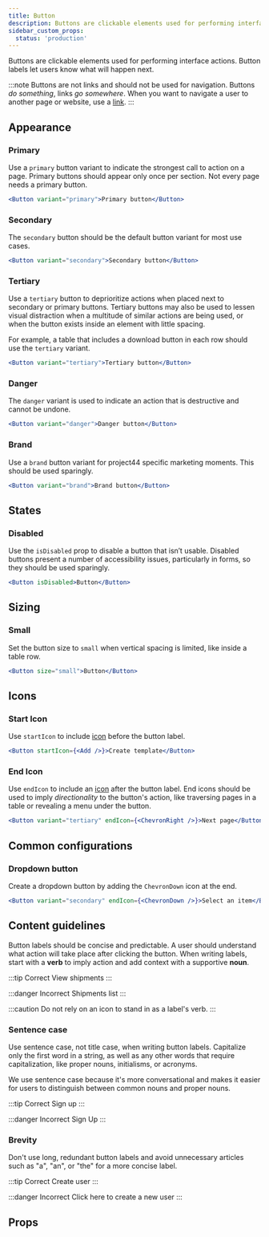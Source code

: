 ```yaml
---
title: Button
description: Buttons are clickable elements used for performing interface actions.
sidebar_custom_props:
  status: 'production'
---
```


Buttons are clickable elements used for performing interface actions. Button labels let users know what will happen next.

:::note
Buttons are not links and should not be used for navigation. Buttons _do something_, links _go somewhere_. When you want to navigate a user to another page or website, use a [link](link).
:::

## Appearance

### Primary

Use a `primary` button variant to indicate the strongest call to action on a page. Primary buttons should appear only once per section. Not every page needs a primary button.


```jsx live
<Button variant="primary">Primary button</Button>
```

### Secondary

The `secondary` button should be the default button variant for most use cases.

```jsx live
<Button variant="secondary">Secondary button</Button>
```

### Tertiary

Use a `tertiary` button to deprioritize actions when placed next to secondary or primary buttons. Tertiary buttons may also be used to lessen visual distraction when a multitude of similar actions are being used, or when the button exists inside an element with little spacing.

For example, a table that includes a download button in each row should use the `tertiary` variant.

```jsx live
<Button variant="tertiary">Tertiary button</Button>
```

### Danger

The `danger` variant is used to indicate an action that is destructive and cannot be undone.

```jsx live
<Button variant="danger">Danger button</Button>
```

### Brand

Use a `brand` button variant for project44 specific marketing moments. This should be used sparingly.

```jsx live
<Button variant="brand">Brand button</Button>
```

## States

### Disabled

Use the `isDisabled` prop to disable a button that isn’t usable. Disabled buttons present a number of accessibility issues, particularly in forms, so they should be used sparingly.

```jsx live
<Button isDisabled>Button</Button>
```

## Sizing

### Small

Set the button size to `small` when vertical spacing is limited, like inside a table row.

```jsx live
<Button size="small">Button</Button>
```

## Icons

### Start Icon

Use `startIcon` to include [icon](/core/icons) before the button label.

```jsx live
<Button startIcon={<Add />}>Create template</Button>
```

### End Icon

Use `endIcon` to include an [icon](/core/icons) after the button label. End icons should be used to imply _directionality_ to the button's action, like traversing pages in a table or revealing a menu under the button.

```jsx live
<Button variant="tertiary" endIcon={<ChevronRight />}>Next page</Button>
```

## Common configurations

### Dropdown button

Create a dropdown button by adding the `ChevronDown` icon at the end.

```jsx live
<Button variant="secondary" endIcon={<ChevronDown />}>Select an item</Button>
```

## Content guidelines

Button labels should be concise and predictable. A user should understand what action will take place after clicking the button. When writing labels, start with a **verb** to imply action and add context with a supportive **noun**.

:::tip Correct
View shipments
:::

:::danger Incorrect
Shipments list
:::

:::caution
Do not rely on an icon to stand in as a label's verb.
:::


### Sentence case

Use sentence case, not title case, when writing button labels. Capitalize only the first word in a string, as well as any other words that require capitalization, like proper nouns, initialisms, or acronyms.

We use sentence case because it's more conversational and makes it easier for users to distinguish between common nouns and proper nouns.

:::tip Correct
Sign up
:::

:::danger Incorrect
Sign Up
:::

### Brevity

Don't use long, redundant button labels and avoid unnecessary articles such as "a", "an", or "the" for a more concise label.

:::tip Correct
Create user
:::

:::danger Incorrect
Click here to create a new user
:::

## Props

<PropsTable component="Button" />